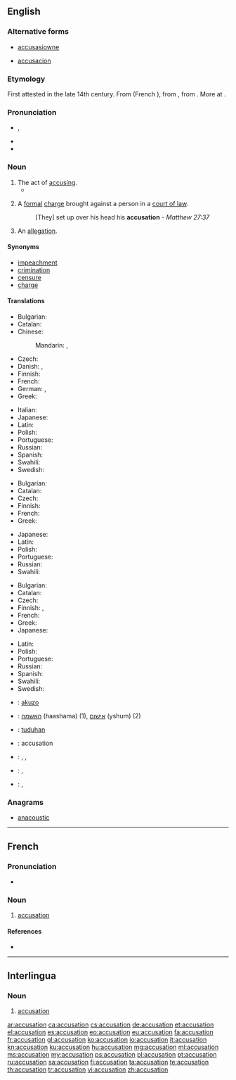 ==English==

===Alternative forms===
* {{qualifier|obsolete}} [[accusasiowne]] {{qualifier|15th century}}
* {{qualifier|obsolete}} [[accusacion]] {{qualifier|15th century}}

===Etymology===
First attested in the late 14th century. From {{etyl|fro|en}} {{term|acusacion|lang=fro}} (French {{term|accusation|lang=fr}}), from {{etyl|la|en}} {{term|accusatio|accūsātiō|accusation, indictment|lang=la}}, from {{term|accuso|accūsō|blame, accuse|lang=la}}. More at {{term|accuse|lang=en}}.

===Pronunciation===
* {{IPA|/ˌæk.jʊ.ˈzeɪ.ʃən/}}, {{X-SAMPA|/%{k.jU"zeI.S@n/}}
* {{audio|en-us-accusation.ogg|Audio (US)}}
* {{rhymes|eɪʃən}}

===Noun===
{{en-noun}}

# The act of [[accusing]].
#* {{quote-book|author=Shakespeare|title=Henry VIII, III-i|passage=We come not by the way of '''accusation''' / To taint that honor every good tongue blesses.}}
# {{context|legal}} A [[formal]] [[charge]] brought against a person in a [[court of law]].
#: [They] set up over his head his '''accusation''' - ''Matthew 27:37''
# An [[allegation]].

====Synonyms====
* [[impeachment]]
* [[crimination]]
* [[censure]]
* [[charge]]

====Translations====
{{trans-top|act of accusing or charging with a crime}}
* Bulgarian: {{t+|bg|обвинение|n|tr=obvinénie|sc=Cyrl}}
* Catalan: {{t-|ca|acusació|f}}
* Chinese:
*: Mandarin: {{t|cmn|控告|tr=kònggào|sc=Hani}}, {{t|cmn|指控|tr=zhǐkòng|sc=Hani}}
* Czech: {{t-|cs|obvinění|n}}
* Danish: {{t+|da|anklage|c}}, {{t+|da|beskyldning}}
* Finnish: {{t-|fi|syyttäminen}}
* French: {{t+|fr|accusation|f}}
* German: {{t+|de|Anklage|f}}, {{t+|de|Beschuldigung|f}}
* Greek: {{t+|el|κατηγορία|f}}
{{trans-mid}}
* Italian: {{t+|it|accusa|f}}
* Japanese: {{t+|ja|告発|tr=こくはつ, kokuhatsu|sc=Jpan}}
* Latin: {{t-|la|accusatio|f|alt=accūsātiō}}
* Polish: {{t+|pl|oskarżenie|n}}
* Portuguese: {{t+|pt|acusação|f}}
* Russian: {{t+|ru|обвинение|n|tr=obvinénije|sc=Cyrl}}
* Spanish: {{t-|es|acusación|f}}
* Swahili: {{t+|sw|madai}}
* Swedish: {{t-|sv|anklagelse|c}}
{{trans-bottom}}

{{trans-top|that of which one is accused}}
* Bulgarian: {{t+|bg|обвинение|n|tr=obvinénie|sc=Cyrl}}
* Catalan: {{t-|ca|acusació|f}}
* Czech: {{t-|cs|obvinění|n}}
* Finnish: {{t-|fi|syyte}}
* French: {{t+|fr|accusation|f}}
* Greek: {{t+|el|κατηγορία|f}}
{{trans-mid}}
* Japanese: {{t-|ja|言いがかり|tr=iigakari}}
* Latin: {{t-|la|accusatio|f|alt=accūsātiō}}
* Polish: {{t+|pl|oskarżenie|n}}
* Portuguese: {{t+|pt|acusação|f}}
* Russian: {{t+|ru|обвинение|n|tr=obvinénije|sc=Cyrl}}
* Swahili: {{t+|sw|madai}}
{{trans-bottom}}

{{trans-top|declaration of fault or blame against another}}
* Bulgarian: {{t+|bg|обвинение|n|tr=obvinénie|sc=Cyrl}}
* Catalan: {{t-|ca|acusació|f}}
* Czech: {{t-|cs|obvinění|n}}
* Finnish: {{t-|fi|syyte}}, {{t+|fi|syytös}}
* French: {{t+|fr|accusation|f}}
* Greek: {{t+|el|κατηγορία}}
* Japanese: {{t+|ja|告発|tr=こくはつ, kokuhatsu|sc=Jpan}}
{{trans-mid}}
* Latin: {{t-|la|accusatio|f|alt=accūsātiō}}
* Polish: {{t+|pl|oskarżenie|n}}
* Portuguese: {{t+|pt|acusação|f}}
* Russian: {{t+|ru|обвинение|n|tr=obvinénije|sc=Cyrl}}
* Spanish: {{t-|es|acusación|f}}
* Swahili: {{t+|sw|madai}}
* Swedish: {{t-|sv|anklagelse|c}}
{{trans-bottom}}

{{checktrans-top}}
* {{ttbc|eo}}: [[akuzo]]
* {{ttbc|he}}: [[האשמה]] (haashama) {{f}} (1), [[אישום]] (yshum) {{m}} (2)
* {{ttbc|id}}: [[tuduh]]an
* {{ttbc|ia}}: accusation
{{trans-mid}}
* {{ttbc|ja}}: {{t+|ja|容疑}}, {{t-|ja|ようぎ}}, {{t-|ja|yōgi|sc=Latn}}
* {{ttbc|ro}}: {{t-|ro|acuzație|f}}, {{t-|ro|învinuire|f}}
* {{ttbc|sh}}: {{t-|sh|tužba}}, {{t-|sh|žalba}}
{{trans-bottom}}

===Anagrams===
* [[anacoustic#English|anacoustic]]

----

==French==

===Pronunciation===
* {{audio|Fr-accusation.ogg|audio}}

===Noun===
{{fr-noun|f}}

# [[#English|accusation]]

====References====
* {{R:DAF8}}

----

==Interlingua==

===Noun===
{{ia-noun|es}}

# [[#English|accusation]]

[[ar:accusation]]
[[ca:accusation]]
[[cs:accusation]]
[[de:accusation]]
[[et:accusation]]
[[el:accusation]]
[[es:accusation]]
[[eo:accusation]]
[[eu:accusation]]
[[fa:accusation]]
[[fr:accusation]]
[[gl:accusation]]
[[ko:accusation]]
[[io:accusation]]
[[it:accusation]]
[[kn:accusation]]
[[ku:accusation]]
[[hu:accusation]]
[[mg:accusation]]
[[ml:accusation]]
[[ms:accusation]]
[[my:accusation]]
[[ps:accusation]]
[[pl:accusation]]
[[pt:accusation]]
[[ru:accusation]]
[[sa:accusation]]
[[fi:accusation]]
[[ta:accusation]]
[[te:accusation]]
[[th:accusation]]
[[tr:accusation]]
[[vi:accusation]]
[[zh:accusation]]